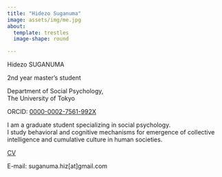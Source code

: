 ---
title: "Hidezo Suganuma"
image: assets/img/me.jpg
about:
  template: trestles
  image-shape: round

---

Hidezo SUGANUMA

2nd year master's student

Department of Social Psychology, <br>
The University of Tokyo<br>

ORCID: [0000-0002-7561-992X](https://orcid.org/0000-0002-7561-992X)

I am a graduate student specializing in social psychology.<br>
I study behavioral and cognitive mechanisms for emergence of collective intelligence and cumulative culture in human societies.

[CV](assets/pdf/CV.pdf)

E-mail: suganuma.hiz[at]gmail.com
